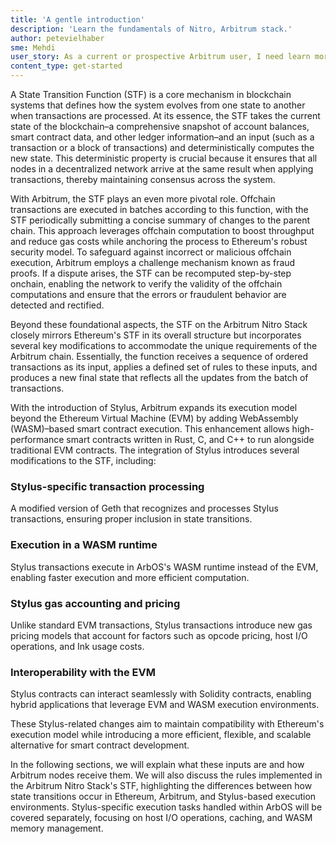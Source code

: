 ```yaml
---
title: 'A gentle introduction'
description: 'Learn the fundamentals of Nitro, Arbitrum stack.'
author: petevielhaber
sme: Mehdi
user_story: As a current or prospective Arbitrum user, I need learn more about Nitros design.
content_type: get-started
---
```


A <a data-quicklook-from="state-transition-function">State Transition Function</a> (STF) is a core mechanism in <a data-quicklook-from="blockchain">blockchain</a> systems that defines how the system evolves from one state to another when transactions are processed. At its essence, the STF takes the current state of the blockchain–a comprehensive snapshot of account balances, <a data-quicklook-from="smart-contract">smart contract</a> data, and other ledger information–and an input (such as a <a data-quicklook-from="transaction">transaction</a> or a block of transactions) and deterministically computes the new state. This deterministic property is crucial because it ensures that all nodes in a decentralized network arrive at the same result when applying transactions, thereby maintaining consensus across the system.

With <a data-quicklook-from="arbitrum">Arbitrum</a>, the STF plays an even more pivotal role. Offchain transactions are executed in batches according to this function, with the STF periodically submitting a concise summary of changes to the <a data-quicklook-from="parent-chain">parent chain</a>. This approach leverages offchain computation to boost throughput and reduce gas costs while anchoring the process to Ethereum's robust security model. To safeguard against incorrect or malicious offchain execution, Arbitrum employs a <a data-quicklook-from="challenge">challenge</a> mechanism known as fraud proofs. If a dispute arises, the STF can be recomputed step-by-step onchain, enabling the network to verify the validity of the offchain computations and ensure that the errors or fraudulent behavior are detected and rectified.

Beyond these foundational aspects, the STF on the <a data-quicklook-from="arbitrum-nitro">Arbitrum Nitro</a> Stack closely mirrors Ethereum's STF in its overall structure but incorporates several key modifications to accommodate the unique requirements of the <a data-quicklook-from="arbitrum-chain">Arbitrum chain</a>. Essentially, the function receives a sequence of ordered transactions as its input, applies a defined set of rules to these inputs, and produces a new final state that reflects all the updates from the <a data-quicklook-from="batch">batch</a> of transactions.

With the introduction of <a data-quicklook-from="stylus">Stylus</a>, Arbitrum expands its execution model beyond the Ethereum Virtual Machine (EVM) by adding WebAssembly (<a data-quicklook-from="wasm">WASM</a>)–based smart contract execution. This enhancement allows high-performance smart contracts written in Rust, C, and C++ to run alongside traditional EVM contracts. The integration of Stylus introduces several modifications to the STF, including:

### Stylus-specific transaction processing
A modified version of <a data-quicklook-from="geth">Geth</a> that recognizes and processes Stylus transactions, ensuring proper inclusion in state transitions.

### Execution in a WASM runtime
Stylus transactions execute in <a data-quicklook-from="arbos">ArbOS</a>'s WASM runtime instead of the EVM, enabling faster execution and more efficient computation.

### Stylus gas accounting and pricing
Unlike standard EVM transactions, Stylus transactions introduce new gas pricing models that account for factors such as opcode pricing, host I/O operations, and <a data-quicklook-from="ink">Ink</a> usage costs.

### Interoperability with the EVM
Stylus contracts can interact seamlessly with Solidity contracts, enabling hybrid applications that leverage EVM and WASM execution environments.

These Stylus-related changes aim to maintain compatibility with Ethereum's execution model while introducing a more efficient, flexible, and scalable alternative for smart contract development.

In the following sections, we will explain what these inputs are and how Arbitrum nodes receive them. We will also discuss the rules implemented in the Arbitrum Nitro Stack's STF, highlighting the differences between how state transitions occur in Ethereum, Arbitrum, and Stylus-based execution environments. Stylus-specific execution tasks handled within ArbOS will be covered separately, focusing on host I/O operations, caching, and WASM memory management.
